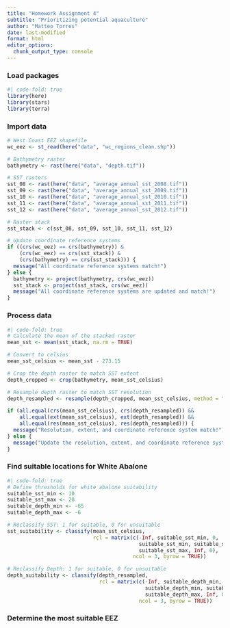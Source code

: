 ```yaml
---
title: "Homework Assignment 4"
subtitle: "Prioritizing potential aquaculture"
author: "Matteo Torres"
date: last-modified
format: html
editor_options: 
  chunk_output_type: console
---
```


### Load packages
```r
#| code-fold: true
library(here)
library(stars)
library(terra)
```

### Import data
```r
# West Coast EEZ shapefile
wc_eez <- st_read(here("data", "wc_regions_clean.shp"))

# Bathymetry raster
bathymetry <- rast(here("data", "depth.tif"))

# SST rasters
sst_08 <- rast(here("data", "average_annual_sst_2008.tif"))
sst_09 <- rast(here("data", "average_annual_sst_2009.tif"))
sst_10 <- rast(here("data", "average_annual_sst_2010.tif"))
sst_11 <- rast(here("data", "average_annual_sst_2011.tif"))
sst_12 <- rast(here("data", "average_annual_sst_2012.tif"))

# Raster stack
sst_stack <- c(sst_08, sst_09, sst_10, sst_11, sst_12)
```

```r
# Update coordinate reference systems
if ((crs(wc_eez) == crs(bathymetry)) &
    (crs(wc_eez) == crs(sst_stack)) &
    (crs(bathymetry) == crs(sst_stack))) {
  message("All coordinate reference systems match!")
} else {
  bathymetry <- project(bathymetry, crs(wc_eez))
  sst_stack <- project(sst_stack, crs(wc_eez))
  message("All coordinate reference systems are updated and match!")
}
```

### Process data
```r
#| code-fold: true
# Calculate the mean of the stacked raster
mean_sst <- mean(sst_stack, na.rm = TRUE)

# Convert to celsius
mean_sst_celsius <- mean_sst - 273.15

# Crop the depth raster to match SST extent
depth_cropped <- crop(bathymetry, mean_sst_celsius)

# Resample depth raster to match SST resolution
depth_resampled <- resample(depth_cropped, mean_sst_celsius, method = "near")
```

```r
if (all.equal(crs(mean_sst_celsius), crs(depth_resampled)) &&
    all.equal(ext(mean_sst_celsius), ext(depth_resampled)) &&
    all.equal(res(mean_sst_celsius), res(depth_resampled))) {
  message("Resolution, extent, and coordinate reference system match!")
} else {
  message("Update the resolution, extent, and coordinate reference system!")
}
```

### Find suitable locations for White Abalone
```r
#| code-fold: true
# Define thresholds for white abalone suitability
suitable_sst_min <- 10
suitable_sst_max <- 20    
suitable_depth_min <- -65 
suitable_depth_max <- -6  

# Reclassify SST: 1 for suitable, 0 for unsuitable
sst_suitability <- classify(mean_sst_celsius, 
                            rcl = matrix(c(-Inf, suitable_sst_min, 0, 
                                           suitable_sst_min, suitable_sst_max, 1, 
                                           suitable_sst_max, Inf, 0), 
                                         ncol = 3, byrow = TRUE))

# Reclassify Depth: 1 for suitable, 0 for unsuitable
depth_suitability <- classify(depth_resampled, 
                              rcl = matrix(c(-Inf, suitable_depth_min, 0, 
                                             suitable_depth_min, suitable_depth_max, 1, 
                                             suitable_depth_max, Inf, 0), 
                                           ncol = 3, byrow = TRUE))
```

### Determine the most suitable EEZ
```r

```

